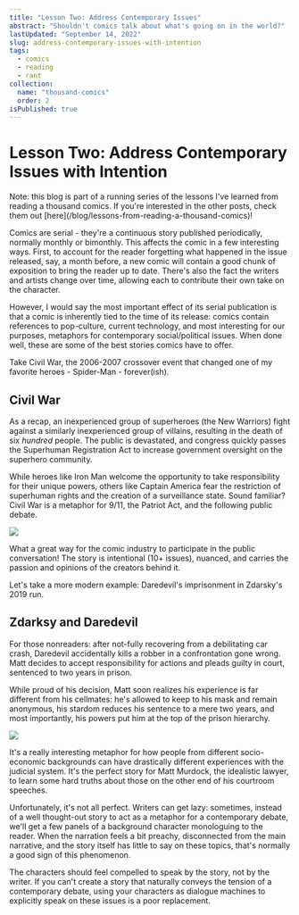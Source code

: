 ```yaml
---
title: "Lesson Two: Address Contemporary Issues"
abstract: "Shouldn't comics talk about what's going on in the world?"
lastUpdated: "September 14, 2022"
slug: address-contemporary-issues-with-intention
tags:
  - comics
  - reading
  - rant
collection:
  name: "thousand-comics"
  order: 2
isPublished: true
---
```


# Lesson Two: Address Contemporary Issues with Intention

<Info>
  Note: this blog is part of a running series of the lessons I've learned from reading a thousand
  comics. If you're interested in the other posts, check them out
  [here](/blog/lessons-from-reading-a-thousand-comics)!
</Info>

Comics are serial - they're a continuous story published periodically, normally monthly or
bimonthly. This affects the comic in a few interesting ways. First, to account for the reader
forgetting what happened in the issue released, say, a month before, a new comic will contain a good
chunk of exposition to bring the reader up to date. There's also the fact the writers and artists
change over time, allowing each to contribute their own take on the character.

However, I would say the most important effect of its serial publication is that a comic is
inherently tied to the time of its release: comics contain references to pop-culture, current
technology, and most interesting for our purposes, metaphors for contemporary social/political
issues. When done well, these are some of the best stories comics have to offer.

Take Civil War, the 2006-2007 crossover event that changed one of my favorite heroes - Spider-Man -
forever(ish).

## Civil War

As a recap, an inexperienced group of superheroes (the New Warriors) fight against a similarly
inexperienced group of villains, resulting in the death of six _hundred_ people. The public is
devastated, and congress quickly passes the Superhuman Registration Act to increase government
oversight on the superhero community.

While heroes like Iron Man welcome the opportunity to take responsibility for their unique powers,
others like Captain America fear the restriction of superhuman rights and the creation of a
surveillance state. Sound familiar? Civil War is a metaphor for 9/11, the Patriot Act, and the
following public debate.

<Image src="/blog/civil-war.jpeg" size="medium" width={1200} height={1845} />

What a great way for the comic industry to participate in the public conversation! The story is
intentional (10+ issues), nuanced, and carries the passion and opinions of the creators behind it.

Let's take a more modern example: Daredevil's imprisonment in Zdarsky's 2019 run.

## Zdarksy and Daredevil

For those nonreaders: after not-fully recovering from a debilitating car crash, Daredevil
accidentally kills a robber in a confrontation gone wrong. Matt decides to accept responsibility for
actions and pleads guilty in court, sentenced to two years in prison.

While proud of his decision, Matt soon realizes his experience is far different from his cellmates:
he's allowed to keep to his mask and remain anonymous, his stardom reduces his sentence to a mere
two years, and most importantly, his powers put him at the top of the prison hierarchy.

<Image src="/blog/daredevil-prison.jpeg" size="medium" width={1200} height={1845} />

It's a really interesting metaphor for how people from different socio-economic backgrounds can have
drastically different experiences with the judicial system. It's the perfect story for Matt Murdock,
the idealistic lawyer, to learn some hard truths about those on the other end of his courtroom
speeches.

<div className="divider" />

Unfortunately, it's not all perfect. Writers can get lazy: sometimes, instead of a well thought-out
story to act as a metaphor for a contemporary debate, we'll get a few panels of a background
character monologuing to the reader. When the narration feels a bit preachy, disconnected from the
main narrative, and the story itself has little to say on these topics, that's normally a good sign
of this phenomenon.

The characters should feel compelled to speak by the story, not by the writer. If you can't create a
story that naturally conveys the tension of a contemporary debate, using your characters as dialogue
machines to explicitly speak on these issues is a poor replacement.
